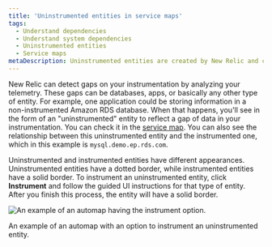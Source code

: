 ```yaml
---
title: 'Uninstrumented entities in service maps'
tags:
  - Understand dependencies
  - Understand system dependencies
  - Uninstrumented entities
  - Service maps
metaDescription: Uninstrumented entities are created by New Relic and can be easily instrumented by the customer
---
```


New Relic can detect gaps on your instrumentation by analyzing your telemetry. These gaps can be databases, apps, or basically any other type of entity. For example, one application could be storing information in a non-instrumented Amazon RDS database. When that happens, you'll see in the form of an "uninstrumented" entity to reflect a gap of data in your instrumentation. You can check it in the [service map](/docs/new-relic-solutions/new-relic-one/ui-data/service-maps/introduction-service-maps). You can also see the relationship between this uninstrumented entity and the instrumented one, which in this example is `mysql.demo.ep.rds.com`.

Uninstrumented and instrumented entities have different appearances. Uninstrumented entities have a dotted border, while instrumented entities have a solid border. To instrument an uninstrumented entity, click **Instrument** and follow the guided UI instructions for that type of entity. After you finish this process, the entity will have a solid border.

<img
  title="uninstrumented entity service map.png"
  alt="An example of an automap having the instrument option."
  src={ServiceMapUninstrumentedEntity}
/>
<figcaption>
An example of an automap with an option to instrument an uninstrumented entity. 
</figcaption>
